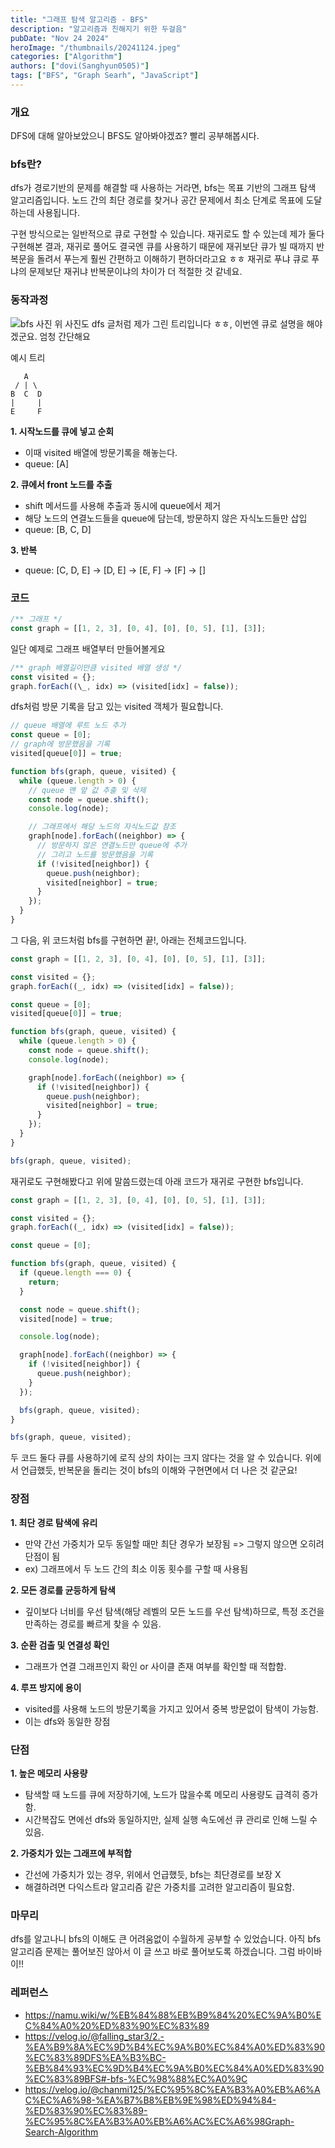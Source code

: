 ```yaml
---
title: "그래프 탐색 알고리즘 - BFS"
description: "알고리즘과 친해지기 위한 두걸음"
pubDate: "Nov 24 2024"
heroImage: "/thumbnails/20241124.jpeg"
categories: ["Algorithm"]
authors: ["dovi(Sanghyun0505)"]
tags: ["BFS", "Graph Searh", "JavaScript"]
---
```


### 개요

DFS에 대해 알아보았으니 BFS도 알아봐야겠죠? 빨리 공부해봅시다.

### bfs란?

dfs가 경로기반의 문제를 해결할 때 사용하는 거라면, bfs는 목표 기반의 그래프 탐색 알고리즘입니다.
노드 간의 최단 경로를 찾거나 공간 문제에서 최소 단계로 목표에 도달하는데 사용됩니다.

구현 방식으로는 일반적으로 큐로 구현할 수 있습니다. 재귀로도 할 수 있는데 제가 둘다 구현해본 결과,
재귀로 풀어도 결국엔 큐를 사용하기 때문에 재귀보단 큐가 빌 때까지 반복문을 돌려서 푸는게 훨씬 간편하고 이해하기
편하더라고요 ㅎㅎ 재귀로 푸냐 큐로 푸냐의 문제보단 재귀냐 반복문이냐의 차이가 더 적절한 것 같네요.

### 동작과정

![bfs 사진](/thumbnails/20241124.jpeg)
위 사진도 dfs 글처럼 제가 그린 트리입니다 ㅎㅎ, 이번엔 큐로 설명을 해야겠군요. 엄청 간단해요

예시 트리

```
   A
 / | \
B  C  D
|     |
E     F
```

**1. 시작노드를 큐에 넣고 순회**

- 이때 visited 배열에 방문기록을 해놓는다.
- queue: [A]

**2. 큐에서 front 노드를 추출**

- shift 메서드를 사용해 추출과 동시에 queue에서 제거
- 해당 노드의 연결노드들을 queue에 담는데, 방문하지 않은 자식노드들만 삽입
- queue: [B, C, D]

**3. 반복**

- queue: [C, D, E] -> [D, E] -> [E, F] -> [F] -> []

### 코드

```js
/** 그래프 */
const graph = [[1, 2, 3], [0, 4], [0], [0, 5], [1], [3]];
```

일단 예제로 그래프 배열부터 만들어볼게요

```js
/** graph 배열길이만큼 visited 배열 생성 */
const visited = {};
graph.forEach((\_, idx) => (visited[idx] = false));
```

dfs처럼 방문 기록을 담고 있는 visited 객체가 필요합니다.

```js
// queue 배열에 루트 노드 추가
const queue = [0];
// graph에 방문했음을 기록
visited[queue[0]] = true;

function bfs(graph, queue, visited) {
  while (queue.length > 0) {
    // queue 맨 앞 값 추출 및 삭제
    const node = queue.shift();
    console.log(node);

    // 그래프에서 해당 노드의 자식노드값 참조
    graph[node].forEach((neighbor) => {
      // 방문하지 않은 연결노드만 queue에 추가
      // 그리고 노드를 방문했음을 기록
      if (!visited[neighbor]) {
        queue.push(neighbor);
        visited[neighbor] = true;
      }
    });
  }
}
```

그 다음, 위 코드처럼 bfs를 구현하면 끝!, 아래는 전체코드입니다.

```js
const graph = [[1, 2, 3], [0, 4], [0], [0, 5], [1], [3]];

const visited = {};
graph.forEach((_, idx) => (visited[idx] = false));

const queue = [0];
visited[queue[0]] = true;

function bfs(graph, queue, visited) {
  while (queue.length > 0) {
    const node = queue.shift();
    console.log(node);

    graph[node].forEach((neighbor) => {
      if (!visited[neighbor]) {
        queue.push(neighbor);
        visited[neighbor] = true;
      }
    });
  }
}

bfs(graph, queue, visited);
```

재귀로도 구현해봤다고 위에 말씀드렸는데 아래 코드가 재귀로 구현한 bfs입니다.

```js
const graph = [[1, 2, 3], [0, 4], [0], [0, 5], [1], [3]];

const visited = {};
graph.forEach((_, idx) => (visited[idx] = false));

const queue = [0];

function bfs(graph, queue, visited) {
  if (queue.length === 0) {
    return;
  }

  const node = queue.shift();
  visited[node] = true;

  console.log(node);

  graph[node].forEach((neighbor) => {
    if (!visited[neighbor]) {
      queue.push(neighbor);
    }
  });

  bfs(graph, queue, visited);
}

bfs(graph, queue, visited);
```

두 코드 둘다 큐를 사용하기에 로직 상의 차이는 크지 않다는 것을 알 수 있습니다.
위에서 언급했듯, 반복문을 돌리는 것이 bfs의 이해와 구현면에서 더 나은 것 같군요!

### 장점

**1. 최단 경로 탐색에 유리**

- 만약 간선 가중치가 모두 동일할 때만 최단 경우가 보장됨 => 그렇지 않으면 오히려 단점이 됨
- ex) 그래프에서 두 노드 간의 최소 이동 횟수를 구할 때 사용됨

**2. 모든 경로를 균등하게 탐색**

- 깊이보다 너비를 우선 탐색(해당 레벨의 모든 노드를 우선 탐색)하므로, 특정 조건을 만족하는 경로를 빠르게 찾을 수 있음.

**3. 순환 검출 및 연결성 확인**

- 그래프가 연결 그래프인지 확인 or 사이클 존재 여부를 확인할 때 적합함.

**4. 루프 방지에 용이**

- visited를 사용해 노드의 방문기록을 가지고 있어서 중복 방문없이 탐색이 가능함.
- 이는 dfs와 동일한 장점

### 단점

**1. 높은 메모리 사용량**

- 탐색할 때 노드를 큐에 저장하기에, 노드가 많을수록 메모리 사용량도 급격히 증가함.
- 시간복잡도 면에선 dfs와 동일하지만, 실제 실행 속도에선 큐 관리로 인해 느릴 수 있음.

**2. 가중치가 있는 그래프에 부적합**

- 간선에 가중치가 있는 경우, 위에서 언급했듯, bfs는 최단경로를 보장 X
- 해결하려면 다익스트라 알고리즘 같은 가중치를 고려한 알고리즘이 필요함.

### 마무리

dfs를 알고나니 bfs의 이해도 큰 어려움없이 수월하게 공부할 수 있었습니다. 아직 bfs 알고리즘 문제는 풀어보진 않아서 이 글 쓰고
바로 풀어보도록 하겠습니다. 그럼 바이바이!!

### 레퍼런스

- https://namu.wiki/w/%EB%84%88%EB%B9%84%20%EC%9A%B0%EC%84%A0%20%ED%83%90%EC%83%89
- https://velog.io/@falling_star3/2.-%EA%B9%8A%EC%9D%B4%EC%9A%B0%EC%84%A0%ED%83%90%EC%83%89DFS%EA%B3%BC-%EB%84%93%EC%9D%B4%EC%9A%B0%EC%84%A0%ED%83%90%EC%83%89BFS#-bfs-%EC%98%88%EC%A0%9C
- https://velog.io/@chanmi125/%EC%95%8C%EA%B3%A0%EB%A6%AC%EC%A6%98-%EA%B7%B8%EB%9E%98%ED%94%84-%ED%83%90%EC%83%89-%EC%95%8C%EA%B3%A0%EB%A6%AC%EC%A6%98Graph-Search-Algorithm
